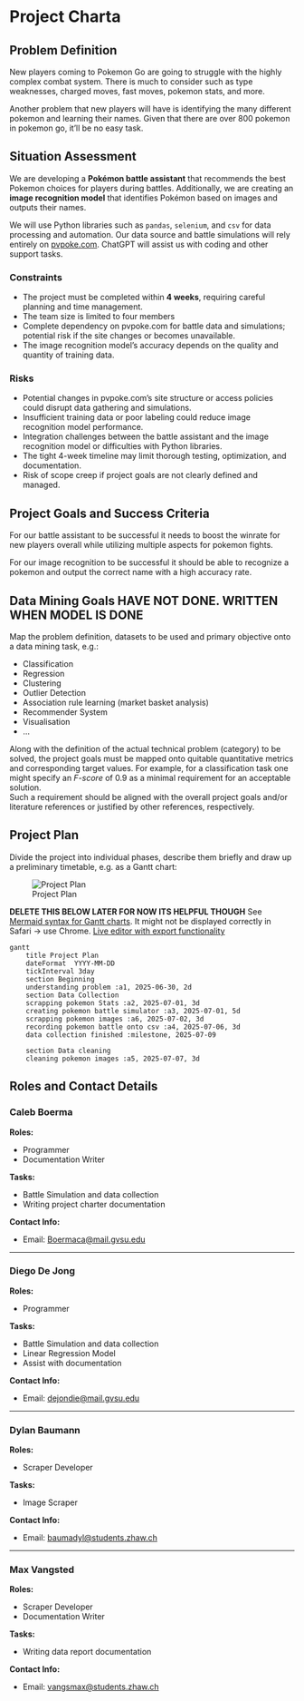 # Project Charta
## Problem Definition
New players coming to Pokemon Go are going to struggle with the highly complex combat system. There is much to consider such as type weaknesses, charged moves, fast moves, pokemon stats, and more. 

Another problem that new players will have is identifying the many different pokemon and learning their names. Given that there are over 800 pokemon in pokemon go, it'll be no easy task. 

## Situation Assessment

We are developing a **Pokémon battle assistant** that recommends the best Pokemon choices for players during battles. Additionally, we are creating an **image recognition model** that identifies Pokémon based on images and outputs their names.

We will use Python libraries such as `pandas`, `selenium`, and `csv` for data processing and automation. Our data source and battle simulations will rely entirely on [pvpoke.com](https://pvpoke.com). ChatGPT will assist us with coding and other support tasks.

### Constraints

- The project must be completed within **4 weeks**, requiring careful planning and time management.
- The team size is limited to four members
- Complete dependency on pvpoke.com for battle data and simulations; potential risk if the site changes or becomes unavailable.
- The image recognition model’s accuracy depends on the quality and quantity of training data.

### Risks

- Potential changes in pvpoke.com’s site structure or access policies could disrupt data gathering and simulations.
- Insufficient training data or poor labeling could reduce image recognition model performance.
- Integration challenges between the battle assistant and the image recognition model or difficulties with Python libraries.
- The tight 4-week timeline may limit thorough testing, optimization, and documentation.
- Risk of scope creep if project goals are not clearly defined and managed.


## Project Goals and Success Criteria
For our battle assistant to be successful it needs to boost the winrate for new players overall while utilizing multiple aspects for pokemon fights.

For our image recognition to be successful it should be able to recognize a pokemon and output the correct name with a high accuracy rate.

## Data Mining Goals HAVE NOT DONE. WRITTEN WHEN MODEL IS DONE
Map the problem definition, datasets to be used and primary objective onto a data mining task, e.g.:

* Classification
* Regression
* Clustering
* Outlier Detection
* Association rule learning (market basket analysis)
* Recommender System
* Visualisation
* ...

Along with the definition of the actual technical problem (category) to be solved, 
the project goals must be mapped onto quitable quantitative metrics and corresponding target values. For example, for a classification task one might specify an *F-score* of 0.9 as a minimal requirement for an acceptable solution.  
Such a requirement should be aligned with the overall project goals and/or literature references or justified by other references, respectively.


## Project Plan
Divide the project into individual phases, describe them briefly and draw up a preliminary timetable, e.g. as a Gantt chart:

![Project Plan](pics/gantt-mermaid.png){#fig-project-plan}

**DELETE THIS BELOW LATER FOR NOW ITS HELPFUL THOUGH**
See [Mermaid syntax for Gantt charts](https://mermaid.js.org/syntax/gantt.html). It might not be displayed correctly in Safari &#8594; use Chrome. [Live editor with export functionality](https://mermaid.live/)

```mermaid
gantt
    title Project Plan
    dateFormat  YYYY-MM-DD
    tickInterval 3day
    section Beginning
    understanding problem :a1, 2025-06-30, 2d
    section Data Collection
    scrapping pokemon Stats :a2, 2025-07-01, 3d
    creating pokemon battle simulator :a3, 2025-07-01, 5d
    scrapping pokemon images :a6, 2025-07-02, 3d
    recording pokemon battle onto csv :a4, 2025-07-06, 3d
    data collection finished :milestone, 2025-07-09

    section Data cleaning
    cleaning pokemon images :a5, 2025-07-07, 3d

```

## Roles and Contact Details
### Caleb Boerma

**Roles:**

- Programmer  
- Documentation Writer

**Tasks:**

- Battle Simulation and data collection
- Writing project charter documentation

**Contact Info:**

- Email: [Boermaca@mail.gvsu.edu](mailto:Boermaca@mail.gvsu.edu)

---

### Diego De Jong

**Roles:**

- Programmer

**Tasks:**

- Battle Simulation and data collection
- Linear Regression Model
- Assist with documentation

**Contact Info:**

- Email: [dejondie@mail.gvsu.edu](mailto:dejondie@mail.gvsu.edu)

---

### Dylan Baumann

**Roles:**

- Scraper Developer

**Tasks:**

- Image Scraper

**Contact Info:**

- Email: [baumadyl@students.zhaw.ch](mailto:baumadyl@students.zhaw.ch)

---

### Max Vangsted

**Roles:**

- Scraper Developer  
- Documentation Writer

**Tasks:**

- Writing data report documentation

**Contact Info:**

- Email: [vangsmax@students.zhaw.ch](mailto:vangsmax@students.zhaw.ch)
